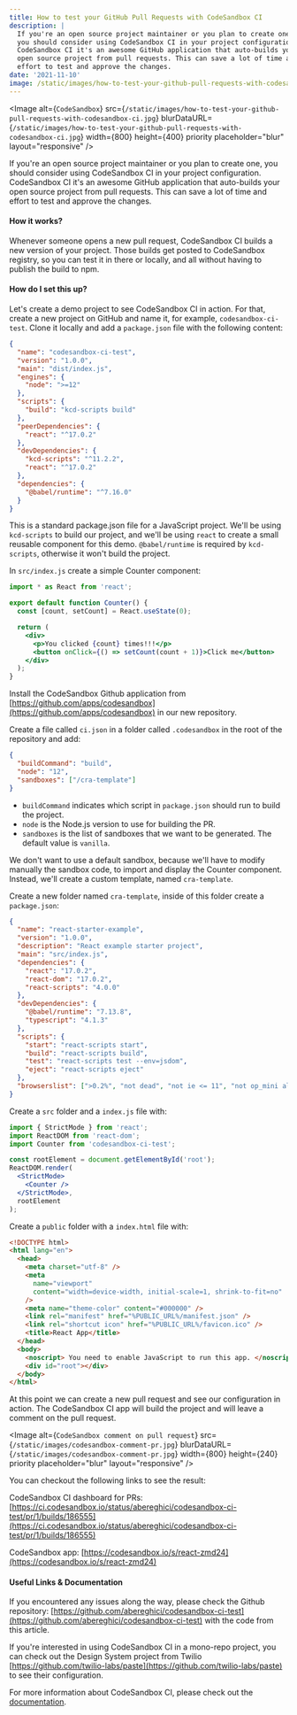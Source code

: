 ```yaml
---
title: How to test your GitHub Pull Requests with CodeSandbox CI
description: |
  If you're an open source project maintainer or you plan to create one,
  you should consider using CodeSandbox CI in your project configuration.
  CodeSandbox CI it's an awesome GitHub application that auto-builds your
  open source project from pull requests. This can save a lot of time and
  effort to test and approve the changes.
date: '2021-11-10'
image: /static/images/how-to-test-your-github-pull-requests-with-codesandbox-ci.jpg
---
```


<Image
  alt={`CodeSandbox`}
  src={`/static/images/how-to-test-your-github-pull-requests-with-codesandbox-ci.jpg`}
  blurDataURL={`/static/images/how-to-test-your-github-pull-requests-with-codesandbox-ci.jpg`}
  width={800}
  height={400}
  priority
  placeholder="blur"
  layout="responsive"
/>

If you're an open source project maintainer or you plan to create one,
you should consider using CodeSandbox CI in your project configuration. CodeSandbox CI
it's an awesome GitHub application that auto-builds your open source project from pull requests.
This can save a lot of time and effort to test and approve the changes.

#### How it works?

Whenever someone opens a new pull request, CodeSandbox CI builds a new version of your project.
Those builds get posted to CodeSandbox registry, so you can test it in there or locally, and all without having to publish the build to npm⁠.

#### How do I set this up?

Let's create a demo project to see CodeSandbox CI in action.
For that, create a new project on GitHub and name it, for example, `codesandbox-ci-test`.
Clone it locally and add a `package.json` file with the following content:

```json
{
  "name": "codesandbox-ci-test",
  "version": "1.0.0",
  "main": "dist/index.js",
  "engines": {
    "node": ">=12"
  },
  "scripts": {
    "build": "kcd-scripts build"
  },
  "peerDependencies": {
    "react": "^17.0.2"
  },
  "devDependencies": {
    "kcd-scripts": "^11.2.2",
    "react": "^17.0.2"
  },
  "dependencies": {
    "@babel/runtime": "^7.16.0"
  }
}
```

This is a standard package.json file for a JavaScript project. We'll be using `kcd-scripts` to build our project,
and we'll be using `react` to create a small reusable component for this demo.
`@babel/runtime` is required by `kcd-scripts`, otherwise it won't build the project.

In `src/index.js` create a simple Counter component:

```jsx
import * as React from 'react';

export default function Counter() {
  const [count, setCount] = React.useState(0);

  return (
    <div>
      <p>You clicked {count} times!!!</p>
      <button onClick={() => setCount(count + 1)}>Click me</button>
    </div>
  );
}
```

Install the CodeSandbox Github application from
[https://github.com/apps/codesandbox](https://github.com/apps/codesandbox) in our new repository.

Create a file called `ci.json` in a folder called `.codesandbox` in the root of the repository and add:

```json
{
  "buildCommand": "build",
  "node": "12",
  "sandboxes": ["/cra-template"]
}
```

- `buildCommand` indicates which script in `package.json` should run to build the project.
- `node` is the Node.js version to use for building the PR.
- `sandboxes` is the list of sandboxes that we want to be generated. The default value is `vanilla`.

We don't want to use a default sandbox, because we'll have to modify manually the sandbox code,
to import and display the Counter component. Instead, we'll create a custom template, named `cra-template`.

Create a new folder named `cra-template`, inside of this folder create a `package.json`:

```json
{
  "name": "react-starter-example",
  "version": "1.0.0",
  "description": "React example starter project",
  "main": "src/index.js",
  "dependencies": {
    "react": "17.0.2",
    "react-dom": "17.0.2",
    "react-scripts": "4.0.0"
  },
  "devDependencies": {
    "@babel/runtime": "7.13.8",
    "typescript": "4.1.3"
  },
  "scripts": {
    "start": "react-scripts start",
    "build": "react-scripts build",
    "test": "react-scripts test --env=jsdom",
    "eject": "react-scripts eject"
  },
  "browserslist": [">0.2%", "not dead", "not ie <= 11", "not op_mini all"]
}
```

Create a `src` folder and a `index.js` file with:

```jsx
import { StrictMode } from 'react';
import ReactDOM from 'react-dom';
import Counter from 'codesandbox-ci-test';

const rootElement = document.getElementById('root');
ReactDOM.render(
  <StrictMode>
    <Counter />
  </StrictMode>,
  rootElement
);
```

Create a `public` folder with a `index.html` file with:

```html
<!DOCTYPE html>
<html lang="en">
  <head>
    <meta charset="utf-8" />
    <meta
      name="viewport"
      content="width=device-width, initial-scale=1, shrink-to-fit=no"
    />
    <meta name="theme-color" content="#000000" />
    <link rel="manifest" href="%PUBLIC_URL%/manifest.json" />
    <link rel="shortcut icon" href="%PUBLIC_URL%/favicon.ico" />
    <title>React App</title>
  </head>
  <body>
    <noscript> You need to enable JavaScript to run this app. </noscript>
    <div id="root"></div>
  </body>
</html>
```

At this point we can create a new pull request and see our configuration in action.
The CodeSandbox CI app will build the project and will leave a comment on the pull request.

<Image
  alt={`CodeSandbox comment on pull request`}
  src={`/static/images/codesandbox-comment-pr.jpg`}
  blurDataURL={`/static/images/codesandbox-comment-pr.jpg`}
  width={800}
  height={240}
  priority
  placeholder="blur"
  layout="responsive"
/>

You can checkout the following links to see the result:

CodeSandbox CI dashboard for PRs: [https://ci.codesandbox.io/status/abereghici/codesandbox-ci-test/pr/1/builds/186555](https://ci.codesandbox.io/status/abereghici/codesandbox-ci-test/pr/1/builds/186555)

CodeSandbox app: [https://codesandbox.io/s/react-zmd24](https://codesandbox.io/s/react-zmd24)

#### Useful Links & Documentation

If you encountered any issues along the way, please check the Github repository: [https://github.com/abereghici/codesandbox-ci-test](https://github.com/abereghici/codesandbox-ci-test)
with the code from this article.

If you're interested in using CodeSandbox CI in a mono-repo project,
you can check out the Design System project from Twilio [https://github.com/twilio-labs/paste](https://github.com/twilio-labs/paste)
to see their configuration.

For more information about CodeSandbox CI, please check out the [documentation](https://codesandbox.io/docs/ci).
